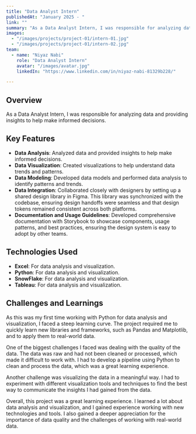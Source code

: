 ```yaml
---
title: "Data Analyst Intern"
publishedAt: "January 2025 - "
link: ""
summary: "As a Data Analyst Intern, I was responsible for analyzing data and providing insights to help make informed decisions."
images:
  - "/images/projects/project-01/intern-01.jpg"
  - "/images/projects/project-01/intern-02.jpg"
team:
  - name: "Niyaz Nabi"
    role: "Data Analyst Intern"
    avatar: "/images/avatar.jpg"
    linkedIn: "https://www.linkedin.com/in/niyaz-nabi-81329b228/"

---
```


## Overview

As a Data Analyst Intern, I was responsible for analyzing data and providing insights to help make informed decisions.

## Key Features

- **Data Analysis**: Analyzed data and provided insights to help make informed decisions.
- **Data Visualization**: Created visualizations to help understand data trends and patterns.
- **Data Modeling**: Developed data models and performed data analysis to identify patterns and trends.
- **Data Integration**: Collaborated closely with designers by setting up a shared design library in Figma. This library was synchronized with the codebase, ensuring design handoffs were seamless and that design tokens remained consistent across both platforms.
- **Documentation and Usage Guidelines**: Developed comprehensive documentation with Storybook to showcase components, usage patterns, and best practices, ensuring the design system is easy to adopt by other teams.

## Technologies Used

- **Excel**: For data analysis and visualization.
- **Python**: For data analysis and visualization.
- **SnowFlake**: For data analysis and visualization.
- **Tableau**: For data analysis and visualization.



## Challenges and Learnings

As this was my first time working with Python for data analysis and visualization, I faced a steep learning curve. The project required me to quickly learn new libraries and frameworks, such as Pandas and Matplotlib, and to apply them to real-world data.

One of the biggest challenges I faced was dealing with the quality of the data. The data was raw and had not been cleaned or processed, which made it difficult to work with. I had to develop a pipeline using Python to clean and process the data, which was a great learning experience.

Another challenge was visualizing the data in a meaningful way. I had to experiment with different visualization tools and techniques to find the best way to communicate the insights I had gained from the data.

Overall, this project was a great learning experience. I learned a lot about data analysis and visualization, and I gained experience working with new technologies and tools. I also gained a deeper appreciation for the importance of data quality and the challenges of working with real-world data.


